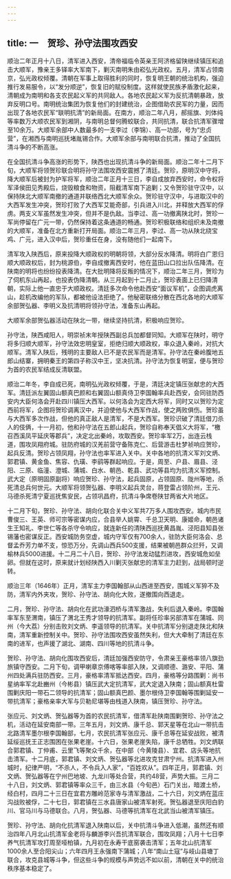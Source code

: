 ```yaml
---
---
---
```

title: 一　贺珍、孙守法围攻西安
---




顺治二年正月十八日，清军进入西安，清帝福临令英亲王阿济格留陕继续镇压和追击大顺军，豫亲王多铎率大军南下，剿灭南明朱由崧弘光政权。五月，清军占领南京，弘光政权倾覆。清朝在军事上取得胜利的同时，恢复明王朝的统治机构，强迫推行发易服令，以“发分顺逆”，恢复旧的赋役制度。这样就使民族矛盾激化起来，清朝成为南明和各支农民起义军的共同敌人。各地农民起义军为反抗清朝暴政，放弃反明口号。南明统治集团为恢复他们的封建统治，企图借助农民军的力量，因而出现了各地农民军“联明抗清”的新局面。在南方，顺治二年八月，郝摇旗、刘体纯等率数万大顺农民军到湘阴，与南明总督何腾蛟联合，共同抗清，联合抗清军骤增至10余万。大顺军余部中人数最多的一支李过（李锦）、高一功部，号为“忠贞营”，在湘西与南明巡抚堵胤锡合作。大顺军余部与南明联合抗清，推动了全国抗清斗争的不断高涨。

在全国抗清斗争高涨的形势下，陕西也出现抗清斗争的新局面。顺治二年十二月下旬，大顺军将领贺珍联合明将孙守法围攻西安震撼了清廷。贺珍，原明汉中守将，降大顺军后被封为护军将军，顺治二年正月十三日，李自成放弃西安时，命令权将军泽侯田见秀殿后，烧毁粮食和物资，阻截清军南下追剿；又令贺珍驻守汉中，以保持陕北大顺军南撤的通道并联络西北大顺军余众。贺珍驻守汉中，与进取汉中的大西军发生冲突，贺珍打败了大西军艾能奇部，引兵进入川北，并释放大西军的俘虏。两支义军虽然发生冲突，但并不是仇敌。当李过、高一功撤离陕北时，贺珍一军尚停留在广元一带，仍然保持着这条通道的畅通。贺珍积极联络和组织未及南撤的大顺军，准备在北方重新打开局面。顺治二年三月，李过、高一功从陕北绕宝鸡、广元，进入汉中后，贺珍重任在身，没有随他们一起南下。

清军攻入陕西后，原来投降大顺政权的明朝将领，大部分反水降清。明将白广恩归顺大顺政权后，封为桃源伯，李自成撤离西安时，他在蓝田山口拉出队伍降清。在陕南的明将也纷纷投表降清。在大批明降将反叛的情况下，顺治二年三月，贺珍为了伺机东山再起，也投表伪降清朝。从三月起到十二月止，贺珍表面上已归降清朝，实际上他一直忠于大顺政权。清廷多次命令他赴西安“面议军机”，企图调虎离山，趁机改编他的军队，都被他设法拒绝了。他秘密联络分散在西北各地的大顺军余部贺弘器、李明义及抗清明将领孙守法，准备东山再起。

大顺军余部贺弘器活动在陕北一带，继续坚持抗清，积极响应贺珍。

孙守法，陕西咸阳人，明崇祯末年授陕西副总兵加都督同知。大顺军在陕时，明守将多归顺大顺军，孙守法效忠明皇室，拒绝归顺大顺政权，率众退入秦岭，对抗大顺军。清军入陕后，残明的主要敌人已不是农民军而是清军。孙守法在秦岭腹地五郎山结寨，拥明秦王的第四子称汉中王，坚决抗清。孙守法为恢复明室，便与贺珍为首的农民军结成反清联盟。

顺治二年冬，李自成已死，南明弘光政权倾覆，于是，清廷决定镇压张献忠的大西军。清廷派左翼固山额真巴颜和右翼固山额真侍卫李国翰率兵赴西安，会同驻防西安内大臣何洛会开赴四川镇压大西军。以何洛会为定西大将军，同时又以贺珍为定西前将军，企图将贺珍调离汉中，并迫使他与大西军作战，使之两败俱伤。贺珍虽与大西军多次作战，但他的真正敌人是清军，不是大西军。贺珍识破了清廷借刀杀人的伎俩，十一月初，他和孙守法在五郎山起兵，贺珍自称奉天倡义大将军，“檄召西溪凤平延庆等郡兵”，决定北出秦岭，攻取西安。贺珍率军2万，出连云栈道，围攻凤翔府城。驻防府城的汉羌前营守备陈克仁、后营游击杜梦祯响应贺珍，起兵反清。贺珍占领凤翔，孙守法也率军进入关中。关中各地的抗清义军刘文炳、郭君镇、黄金鱼、焦容、仇璜、李鹞等群起响应。于是，周至、户县、眉县、泾阳、三原、临潼、澄城、蒲城、白水、朝邑、乾县、武功等县均为抗清义军控制。武大定（原明固原副将）响应贺珍、孙守法，起兵固原，占领固原、陇州等地，杀死清总兵何世元。大顺军将领贺弘器、李明义起兵灵台，蒋登雷占领阶州，王元、马德杀死清宁夏巡抚焦安民，占领巩昌府，抗清斗争席卷陕甘两省大片地区。

十二月下旬，贺珍、孙守法、胡向化联合关中义军共7万多人围攻西安。城内市民曹俊三、王英、师可宗等密谋内应，合县举人姚霄、千总卫天明、康姬命，朝邑诸生王知礼、李世仁等各杀守令响应，就连新任的清陕西巡抚黄昌胤、泾阳县知县张锡藩也密谋反正。西安城防务空虚，城内守军仅有700余人，驻防大臣何洛会、总督孟乔芳力单不支，惊恐万分，先调山西兵500支援，结果被朝邑群众拦歼，又调榆林兵5000进援。十二月二十八日，贺珍、孙守法发动猛烈进攻，西安城危如垒卵。但就在这时，原来就计划经陕西入川剿灭张献忠的清军主力赶到，战局顿时逆转。

顺治三年（1646年）正月，清军主力李国翰部从山西进至西安，围城义军猝不及防，清军内外夹攻，贺珍、孙守法、胡向化大败，遂撤围向西退走。

二月，贺珍、孙守法、胡向化在武功濠泗桥与清军激战，失利后退入秦岭。李国翰率军东至渭南，镇压了渭北王秀才领导的抗清军。副将任珍率另部清军在蒲城、同州（今大荔）分别击败刘文炳、李遥领导的抗清军。关中抗清军分别退走陕北和陕南，清军重新控制关中。贺珍、孙守法围攻西安虽然失利，但大大牵制了清廷在东南的进军，也声援了湖北、湖南、四川等地的抗清斗争。

贺珍、孙守法、胡向化围攻西安后，清廷加强西安防守，令肃亲王豪格率领八旗劲旅镇守西安。二月下旬，调甲喇章京傅喀等率部入陕，又调顺德、潞安、平阳、蒲州四处满兵驻防西安。三月，豪格率清军抵达西安。四月，豪格等分路围剿：尚书星纳率军北赴豳州（今彬县）镇压武大定抗清军，武大定退入陕南；固山额真杜雷围剿庆阳一带石二领导的抗清军；固山额真巴颜、墨尔根侍卫李国翰等围剿延安一带抗清军；豪格亲率大军与贝勒尼堪等由栈道入陕南，镇压贺珍、孙守法。

张应元、刘文炳、贺弘器等为首的农民抗清军，借清军赴陕南围剿贺珍、孙守法之机，活动在延安南部一带。三年五月，刘文炳、康千总、郭天星等在北山一带抗击北路清军墨尔根李国翰部，七月，农民抗清军张应元、康千总等在延安战败，被清延绥巡抚王正志围困在张果老崖。十六日，张果老崖失陷，康千总牺牲。刘文炳联合郭君镇、丁仲甫、云里飞等聚众千余，在中部（今黄陵县）、宜君、店头等地抗击清军。十二月底，郭君镇、刘文炳、贺弘器等北进攻克甘肃宁州。抗清军进入州城时，纪律严明，“不杀人，不令兵入人家”，“百姓欢从”。四年正月，郭君镇、刘文炳、贺弘器等在宁州巴地坡、九龙川等处合营，共约48营，声势大振。三月二十八日，刘文炳、郭君镇等率众三千，由三水县（今旬邑）石门关出，暗渡土桥，经白村，四月二十三日在宜君方雕岭范家寺与清军激战，二十六日，刘文炳在蓝庄沟战败被俘，二十七日，郭君镇在三水县唐家山被清军射死。贺弘器退至庆阳白豹川、官马川与马德联合。八月，贺弘器、马德等抗清军在北武当山被清军镇压。

贺珍、孙守法、胡向化抗清军退入陕南以后，关中抗清斗争进入低潮，虽然还有顺治四年八月北山抗清军金老将与麟游李兴吾抗清军联合，围攻凤翔；八月十七日李养气抗清军攻打周至哑柏镇，九月初在永寿干底窑袭击清军；五年北山抗清军1000余人至合阳尖山；六年四月王永强南下蒲城；八年“南山土寇”与岐山县塘丁联合，攻克县城等斗争，但这些斗争的规模与声势远不如以前，清朝在关中的统治秩序基本稳定了。
